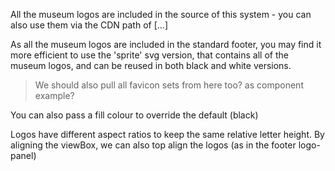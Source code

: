 All the museum logos are included in the source of this system - you can also use them via the CDN path of [...]

As all the museum logos are included in the standard footer, you may find it more efficient to use the 'sprite' svg version, that contains all of the museum logos, and can be reused in both black and white versions.

> We should also pull all favicon sets from here too? as component example?

You can also pass a fill colour to override the default (black)

Logos have different aspect ratios to keep the same relative letter height.
By aligning the viewBox, we can also top align the logos (as in the footer logo-panel)
